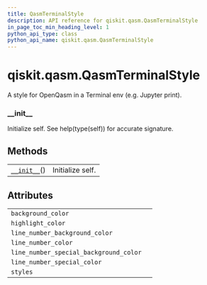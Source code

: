 ```yaml
---
title: QasmTerminalStyle
description: API reference for qiskit.qasm.QasmTerminalStyle
in_page_toc_min_heading_level: 1
python_api_type: class
python_api_name: qiskit.qasm.QasmTerminalStyle
---
```


# qiskit.qasm.QasmTerminalStyle

<Class id="qiskit.qasm.QasmTerminalStyle" isDedicatedPage={true} github="https://github.com/qiskit/qiskit/tree/stable/0.17/qiskit/qasm/pygments/lexer.py" signature="QasmTerminalStyle">
  A style for OpenQasm in a Terminal env (e.g. Jupyter print).

  ### \_\_init\_\_

  <Function id="qiskit.qasm.QasmTerminalStyle.__init__" signature="__init__()">
    Initialize self. See help(type(self)) for accurate signature.
  </Function>

  ## Methods

  |                                                                                                  |                  |
  | ------------------------------------------------------------------------------------------------ | ---------------- |
  | [`__init__`](#qiskit.qasm.QasmTerminalStyle.__init__ "qiskit.qasm.QasmTerminalStyle.__init__")() | Initialize self. |

  ## Attributes

  |                                        |   |
  | -------------------------------------- | - |
  | `background_color`                     |   |
  | `highlight_color`                      |   |
  | `line_number_background_color`         |   |
  | `line_number_color`                    |   |
  | `line_number_special_background_color` |   |
  | `line_number_special_color`            |   |
  | `styles`                               |   |
</Class>

